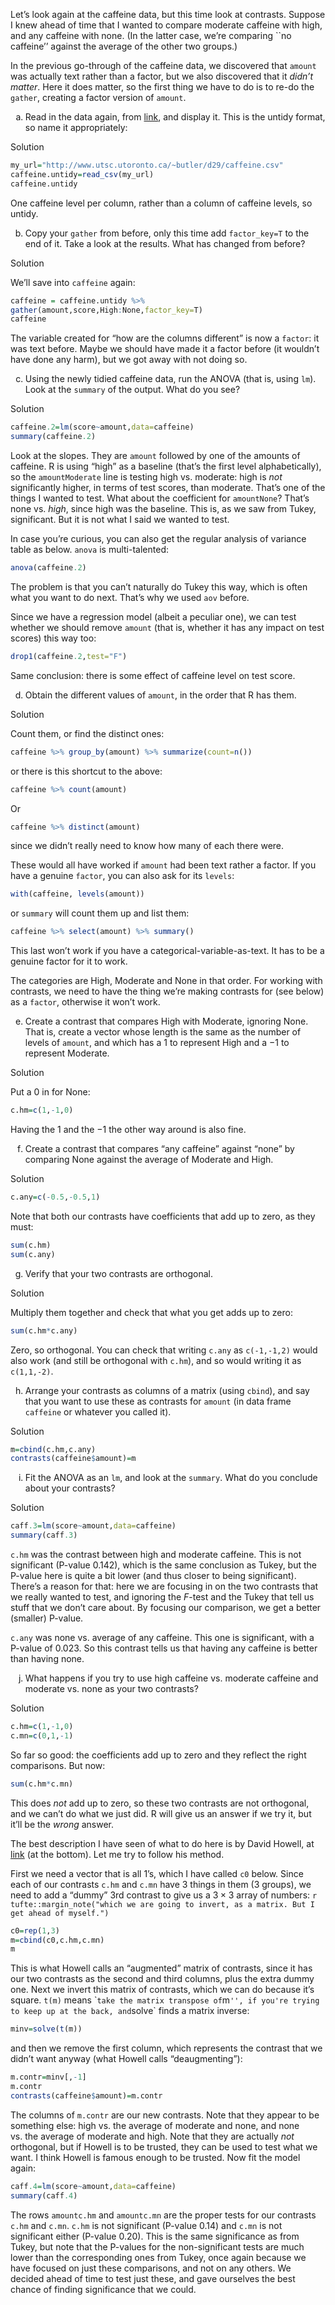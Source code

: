 

 Let's look again at the caffeine data, but this time look at
contrasts. Suppose I knew ahead of time
that I wanted to compare moderate caffeine with high, and any
caffeine with none. (In the latter case, we're comparing ``no
caffeine'' against the average of the other two groups.)

In the previous go-through of the caffeine data, we discovered that
`amount` was actually text rather than a factor, but we also
discovered that it *didn't matter*. Here it does matter, so the
first thing we have to do is to re-do the `gather`, creating a
factor version of `amount`.



(a) Read in the data again, from
[link](http://www.utsc.utoronto.ca/~butler/d29/caffeine.csv), and
display it. This is the untidy format, so name it appropriately:


Solution


```r
my_url="http://www.utsc.utoronto.ca/~butler/d29/caffeine.csv"
caffeine.untidy=read_csv(my_url)
caffeine.untidy
```

 

One caffeine level per column, rather than a column of caffeine
levels, so untidy.



(b) Copy your `gather` from before, only this time add
`factor_key=T` to the end of it. Take a look at the
results. What has changed from before?


Solution


We'll save into `caffeine` again:

```r
caffeine = caffeine.untidy %>% 
gather(amount,score,High:None,factor_key=T)
caffeine
```

 

The variable created for "how are the columns different" is now a
`factor`: it was text before. Maybe we should have made it a
factor before (it wouldn't have done any harm), but we got away with
not doing so.



(c) Using the newly tidied caffeine data, run the ANOVA \emph{as a
regression} (that is, using `lm`). Look at the `summary`
of the output. What do you see?


Solution


```r
caffeine.2=lm(score~amount,data=caffeine)
summary(caffeine.2)
```

       
Look at the slopes. They are `amount` followed by one of the
amounts of caffeine. R is using "high" as a baseline  (that's the
first level alphabetically), so the
`amountModerate` line is testing high vs.\ moderate: high is
*not* significantly higher, in terms of test scores, than
moderate. That's one of the things I wanted to test. What about the
coefficient for `amountNone`? That's none vs.\ *high*,
since high was the baseline. This is, as we saw from Tukey,
significant. But it is not what I said we wanted to test. 

In case you're curious, you can also get the regular analysis of
variance table as below. `anova` is multi-talented:

```r
anova(caffeine.2)
```

 

The problem is that you can't naturally do Tukey this way, which is
often what you want to do next. That's why we used `aov` before.

Since we have a regression model (albeit a peculiar one), we can test
whether we should remove `amount` (that is, whether it has any
impact on test scores) this way too:

```r
drop1(caffeine.2,test="F")
```

 

Same conclusion: there is some effect of caffeine level on test score.



(d) Obtain the different values of `amount`, in the order
that R has them.


Solution


Count them, or find the distinct ones:

```r
caffeine %>% group_by(amount) %>% summarize(count=n())
```

 

or there is this shortcut to the above:

```r
caffeine %>% count(amount)
```

 

Or

```r
caffeine %>% distinct(amount)
```

 

since we didn't really need to know how many of each there were.

These would all have worked if `amount` had been text rather a
factor. If you have a genuine `factor`, you can also ask for
its `levels`:

```r
with(caffeine, levels(amount))
```

 

or `summary` will count them up and list them:

```r
caffeine %>% select(amount) %>% summary()
```

 

This last won't work if you have a categorical-variable-as-text. It
has to be a genuine factor for it to work.

The categories are High, Moderate and None in that order.  For working
with contrasts, we need to have the thing we're making contrasts for
(see below) as a `factor`, otherwise it won't work.



(e) Create a contrast that compares High with Moderate, ignoring
None. That is, create a vector whose length is the same as the
number of levels of `amount`, and which has a 1 to represent
High and a $-1$ to represent Moderate. 


Solution


Put a 0 in for None:
```r
c.hm=c(1,-1,0)
```

       

Having the 1 and the $-1$ the other way around is also fine.



(f) Create a contrast that compares "any caffeine" against
"none" by comparing None against the average of Moderate and High.


Solution


```r
c.any=c(-0.5,-0.5,1)
```

 
Note that both our contrasts have coefficients that add up to zero, as
they must:

```r
sum(c.hm)
sum(c.any)
```

 



(g) Verify that your two contrasts are orthogonal.


Solution


Multiply them together and check that what you get adds up to zero:
```r
sum(c.hm*c.any)
```

 

Zero, so orthogonal. You can check that writing `c.any` as
`c(-1,-1,2)` would also work (and still be orthogonal with
`c.hm`), and so would writing it as `c(1,1,-2)`. 



(h) Arrange your contrasts as columns of a matrix (using
`cbind`), and say that you want to use these as contrasts for
`amount` (in data frame `caffeine` or whatever you
called it).


Solution


```r
m=cbind(c.hm,c.any)
contrasts(caffeine$amount)=m
```

 



(i) Fit the ANOVA as an `lm`, and look at the
`summary`. What do you conclude about your contrasts?


Solution


```r
caff.3=lm(score~amount,data=caffeine)
summary(caff.3)
```

 

`c.hm` was the contrast between high and moderate
caffeine. This is not significant (P-value 0.142), which is the same
conclusion as Tukey, but the P-value here is quite a bit lower (and
thus closer to being significant). There's a reason for that: here we
are focusing in on the two contrasts that we really wanted to test,
and ignoring the $F$-test and the Tukey that tell us stuff that we
don't care about. By focusing our comparison, we get a better
(smaller) P-value.

`c.any` was none vs.\ average of any
caffeine. This one is significant, with a P-value of 0.023. So this
contrast tells us that having any caffeine is better than having none.



(j) What happens if you try to use high caffeine vs.\ moderate
caffeine and moderate vs.\ none as your two contrasts?


Solution


```r
c.hm=c(1,-1,0)
c.mn=c(0,1,-1)
```

 

So far so good: the coefficients add up to zero and they reflect the
right comparisons. But now:

```r
sum(c.hm*c.mn)
```

 

This does *not* add up to zero, so these two contrasts are not
orthogonal, and we can't do what we just did. R will give us an answer
if we try it, but it'll be the *wrong* answer.\endnote{SAS, for example,
has a way of making non-orthogonal contrasts orthogonal in a way that
the user doesn't have to worry about, but in R, you are ``closer to
the ground'' and you have to make it happen yourself.}

The best
description I have seen of what to do here is by David Howell\endnote{the author of a famous
text on Statistics in Psychology.}, at
[link](https://www.uvm.edu/~dhowell/StatPages/More_Stuff/R/AnovaOneway.html)
(at the bottom).
Let
me try to follow his method. 

First we need a vector that is all 1's, which I have called
`c0` below. Since each of our contrasts `c.hm` and
`c.mn` have 3 things in them (3 groups), we need to add a
"dummy" 3rd contrast to give us a $3\times 3$ array of numbers:
`r tufte::margin_note("which we are going to invert, as a matrix. But I get ahead of myself.")`

```r
c0=rep(1,3)
m=cbind(c0,c.hm,c.mn)
m
```

 

This is what Howell calls an "augmented" matrix of contrasts, since
it has our two contrasts as the second and third columns, plus
the extra dummy one. Next we invert this matrix of contrasts,
which we can do because it's square. `t(m)` means ``take the
matrix transpose of `m`'', if you're trying to keep up at the
back, and `solve` finds a matrix inverse:

```r
minv=solve(t(m))
```

 

and then we remove the first column, which represents the contrast
that we didn't want anyway (what Howell calls "deaugmenting"):

```r
m.contr=minv[,-1]
m.contr
contrasts(caffeine$amount)=m.contr
```

 

The columns of `m.contr` are our new 
contrasts. Note that they appear to be something else: high vs.\ the
average of moderate and none, and none vs.\ the average of moderate
and high. Note that they are actually
*not* orthogonal, but if Howell is to be trusted, they can be
used to test what we want. I think Howell is famous enough to be
trusted. 
Now fit the model again:

```r
caff.4=lm(score~amount,data=caffeine)
summary(caff.4)
```

 

The rows `amountc.hm` and `amountc.mn` are the proper tests
for our contrasts `c.hm` and `c.mn`. 
`c.hm` is not significant (P-value 0.14) and
`c.mn` is not significant either
(P-value 0.20). This is the same significance as from Tukey, but note
that the P-values for the non-significant tests are much lower than
the corresponding ones from Tukey, once again because we have focused
on just these comparisons, and not on any others. We decided ahead of
time to test just these, and gave ourselves the best chance of finding
significance that we could.





